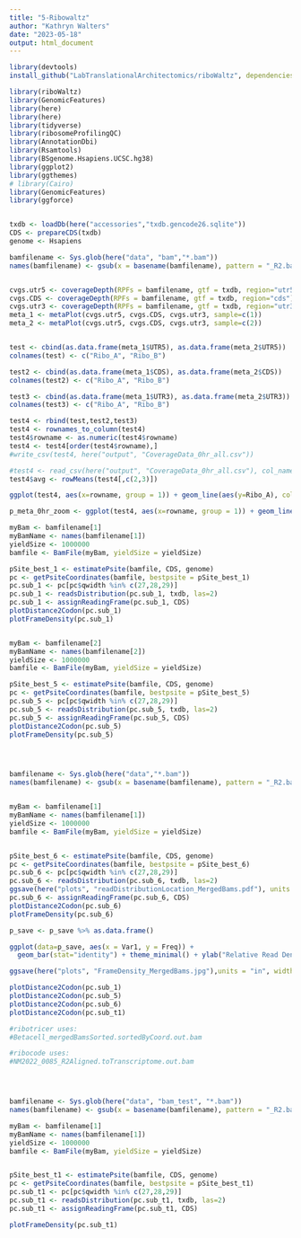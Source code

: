 ```yaml
---
title: "5-Ribowaltz"
author: "Kathryn Walters"
date: "2023-05-18"
output: html_document
---
```



```r
library(devtools)
install_github("LabTranslationalArchitectomics/riboWaltz", dependencies = TRUE)

library(riboWaltz)
library(GenomicFeatures)
library(here)
library(here)
library(tidyverse)
library(ribosomeProfilingQC)
library(AnnotationDbi)
library(Rsamtools)
library(BSgenome.Hsapiens.UCSC.hg38)
library(ggplot2)
library(ggthemes)
# library(Cairo)
library(GenomicFeatures)
library(ggforce)


txdb <- loadDb(here("accessories","txdb.gencode26.sqlite"))
CDS <- prepareCDS(txdb)
genome <- Hsapiens

bamfilename <- Sys.glob(here("data", "bam","*.bam"))
names(bamfilename) <- gsub(x = basename(bamfilename), pattern = "_R2.bam", replacement = "")


cvgs.utr5 <- coverageDepth(RPFs = bamfilename, gtf = txdb, region="utr5")
cvgs.CDS <- coverageDepth(RPFs = bamfilename, gtf = txdb, region="cds")
cvgs.utr3 <- coverageDepth(RPFs = bamfilename, gtf = txdb, region="utr3")
meta_1 <- metaPlot(cvgs.utr5, cvgs.CDS, cvgs.utr3, sample=c(1))
meta_2 <- metaPlot(cvgs.utr5, cvgs.CDS, cvgs.utr3, sample=c(2))


test <- cbind(as.data.frame(meta_1$UTR5), as.data.frame(meta_2$UTR5))
colnames(test) <- c("Ribo_A", "Ribo_B")

test2 <- cbind(as.data.frame(meta_1$CDS), as.data.frame(meta_2$CDS))
colnames(test2) <- c("Ribo_A", "Ribo_B")

test3 <- cbind(as.data.frame(meta_1$UTR3), as.data.frame(meta_2$UTR3))
colnames(test3) <- c("Ribo_A", "Ribo_B")

test4 <- rbind(test,test2,test3)
test4 <- rownames_to_column(test4)
test4$rowname <- as.numeric(test4$rowname)
test4 <- test4[order(test4$rowname),]
#write_csv(test4, here("output", "CoverageData_0hr_all.csv"))

#test4 <- read_csv(here("output", "CoverageData_0hr_all.csv"), col_names = TRUE)
test4$avg <- rowMeans(test4[,c(2,3)])

ggplot(test4, aes(x=rowname, group = 1)) + geom_line(aes(y=Ribo_A), color = "darkred") +  geom_line(aes(y=Ribo_B), color = "navyblue") + theme_minimal() + geom_vline(xintercept = c(100,600), color = "grey") + xlab("") + ylab("Mean of Coverage") + ggtitle("RP vs IP Metagene Plot - 0hr")

p_meta_0hr_zoom <- ggplot(test4, aes(x=rowname, group = 1)) + geom_line(aes(y=Ribo_A), color = "darkred") +  geom_line(aes(y=Ribo_B), color = "navyblue") + theme_minimal() + geom_vline(xintercept = c(100), color = "grey") + xlab("") + ylab("Mean of Coverage") + xlim(95,130)


```


```r
myBam <- bamfilename[1]
myBamName <- names(bamfilename[1])
yieldSize <- 1000000
bamfile <- BamFile(myBam, yieldSize = yieldSize)

pSite_best_1 <- estimatePsite(bamfile, CDS, genome)
pc <- getPsiteCoordinates(bamfile, bestpsite = pSite_best_1)
pc.sub_1 <- pc[pc$qwidth %in% c(27,28,29)]
pc.sub_1 <- readsDistribution(pc.sub_1, txdb, las=2)
pc.sub_1 <- assignReadingFrame(pc.sub_1, CDS)
plotDistance2Codon(pc.sub_1)
plotFrameDensity(pc.sub_1)


myBam <- bamfilename[2]
myBamName <- names(bamfilename[2])
yieldSize <- 1000000
bamfile <- BamFile(myBam, yieldSize = yieldSize)

pSite_best_5 <- estimatePsite(bamfile, CDS, genome)
pc <- getPsiteCoordinates(bamfile, bestpsite = pSite_best_5)
pc.sub_5 <- pc[pc$qwidth %in% c(27,28,29)]
pc.sub_5 <- readsDistribution(pc.sub_5, txdb, las=2)
pc.sub_5 <- assignReadingFrame(pc.sub_5, CDS)
plotDistance2Codon(pc.sub_5)
plotFrameDensity(pc.sub_5)




bamfilename <- Sys.glob(here("data","*.bam"))
names(bamfilename) <- gsub(x = basename(bamfilename), pattern = "_R2.bam", replacement = "")


myBam <- bamfilename[1]
myBamName <- names(bamfilename[1])
yieldSize <- 1000000
bamfile <- BamFile(myBam, yieldSize = yieldSize)


pSite_best_6 <- estimatePsite(bamfile, CDS, genome)
pc <- getPsiteCoordinates(bamfile, bestpsite = pSite_best_6)
pc.sub_6 <- pc[pc$qwidth %in% c(27,28,29)]
pc.sub_6 <- readsDistribution(pc.sub_6, txdb, las=2)
ggsave(here("plots", "readDistributionLocation_MergedBams.pdf"), units = "in", width = 6, height = 5, dpi = 320)
pc.sub_6 <- assignReadingFrame(pc.sub_6, CDS)
plotDistance2Codon(pc.sub_6)
plotFrameDensity(pc.sub_6)

p_save <- p_save %>% as.data.frame()

ggplot(data=p_save, aes(x = Var1, y = Freq)) +
  geom_bar(stat="identity") + theme_minimal() + ylab("Relative Read Density (%)") + xlab("Frame")

ggsave(here("plots", "FrameDensity_MergedBams.jpg"),units = "in", width = 4, height = 3, dpi = 320)

plotDistance2Codon(pc.sub_1)
plotDistance2Codon(pc.sub_5)
plotDistance2Codon(pc.sub_6)
plotDistance2Codon(pc.sub_t1)

#ribotricer uses: 
#Betacell_mergedBamsSorted.sortedByCoord.out.bam

#ribocode uses: 
#NM2022_0085_R2Aligned.toTranscriptome.out.bam




bamfilename <- Sys.glob(here("data", "bam_test", "*.bam"))
names(bamfilename) <- gsub(x = basename(bamfilename), pattern = "_R2.bam", replacement = "")

myBam <- bamfilename[1]
myBamName <- names(bamfilename[1])
yieldSize <- 1000000
bamfile <- BamFile(myBam, yieldSize = yieldSize)


pSite_best_t1 <- estimatePsite(bamfile, CDS, genome)
pc <- getPsiteCoordinates(bamfile, bestpsite = pSite_best_t1)
pc.sub_t1 <- pc[pc$qwidth %in% c(27,28,29)]
pc.sub_t1 <- readsDistribution(pc.sub_t1, txdb, las=2)
pc.sub_t1 <- assignReadingFrame(pc.sub_t1, CDS)

plotFrameDensity(pc.sub_t1)



```

